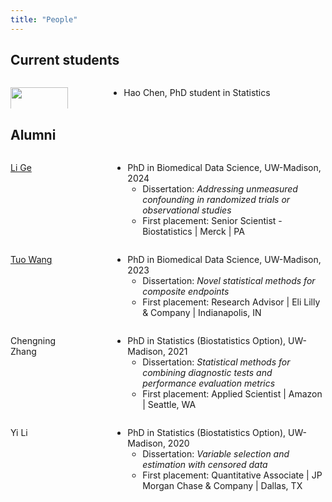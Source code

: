 ```yaml
---
title: "People"
---
```


## Current students

:::::: columns
::: {.column width="20%"}
<!-- profile pic -->

![](HC.jpg){width="100%"}
:::

::: {.column width="5%"}
<!-- empty column to create gap -->
:::

::: {.column width="75%"}
-   Hao Chen, PhD student in Statistics
:::
::::::

## Alumni

<!-- Li Ge                PhD in Biomedical Data Science, University of Wisconsin-Madison, 2024 -->

<!-- First placement: Senior Scientist - Biostatistics, Merck, PA -->

<!-- Dissertation: Addressing unmeasured confounding in randomized trials or observational studies -->

<!-- Tuo Wang           Ph.D. in Biomedical Data Science, University of Wisconsin-Madison, 2023 -->

<!--                            First placement: Research Advisor, Eli Lilly & Company, Indianapolis, IN  -->

<!-- Dissertation: Novel statistical methods for composite endpoints -->

<!-- Chengning Zhang        Ph.D. in Statistics (Biostatistics Option), University of Wisconsin-Madison, 2021 -->

<!-- First placement: Applied Scientist, Amazon, Seattle, WA -->

<!-- Dissertation: Statistical methods for combining diagnostic tests and performance evaluation metrics -->

<!-- Yi Li                  Ph.D. in Statistics (Biostatistics Option), University of Wisconsin-Madison, 2020 -->

<!-- First placement: Quantitative Associate, JP Morgan Chase & Company, Dallas, TX  -->

<!-- Dissertation: Variable selection and estimation with censored data -->

:::::: columns
::: {.column width="15%"}
[Li Ge](https://li-ge.org/){target="_blank"}
:::

::: {.column width="10%"}
<!-- empty column to create gap -->
:::

::: {.column width="70%"}
-   PhD in Biomedical Data Science, UW-Madison, 2024
    -   Dissertation: *Addressing unmeasured confounding in randomized trials or observational studies*
    -   First placement: Senior Scientist - Biostatistics \| Merck \| PA
:::
::::::

:::::: columns
::: {.column width="15%"}
[Tuo Wang](https://tuowang.rbind.io/about/){target="_blank"}
:::

::: {.column width="10%"}
<!-- empty column to create gap -->
:::

::: {.column width="70%"}
-   PhD in Biomedical Data Science, UW-Madison, 2023
    -   Dissertation: *Novel statistical methods for composite endpoints*
    -   First placement: Research Advisor \| Eli Lilly & Company \| Indianapolis, IN
:::
::::::

:::::: columns
::: {.column width="15%"}
Chengning Zhang
:::

::: {.column width="10%"}
<!-- empty column to create gap -->
:::

::: {.column width="70%"}
-   PhD in Statistics (Biostatistics Option), UW-Madison, 2021
    -   Dissertation: *Statistical methods for combining diagnostic tests and performance evaluation metrics*
    -   First placement: Applied Scientist \| Amazon \| Seattle, WA
:::
::::::

:::::: columns
::: {.column width="15%"}
Yi Li
:::

::: {.column width="10%"}
<!-- empty column to create gap -->
:::

::: {.column width="70%"}
-   PhD in Statistics (Biostatistics Option), UW-Madison, 2020
    -   Dissertation: *Variable selection and estimation with censored data*
    -   First placement: Quantitative Associate \| JP Morgan Chase & Company \| Dallas, TX
:::
::::::
